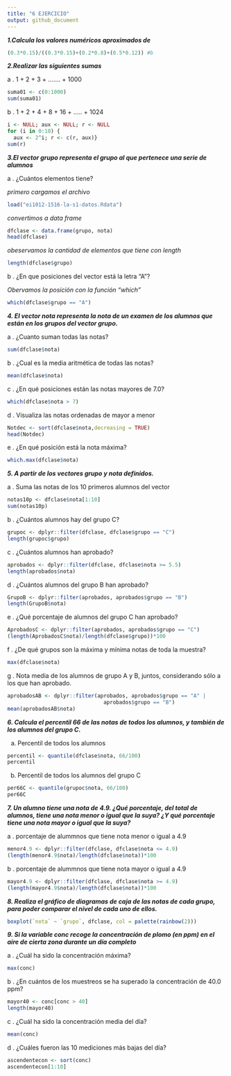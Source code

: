 ```yaml
---
title: "6 EJERCICIO"
output: github_document
---
```


***1.Calcula los valores numéricos aproximados de***
```r
(0.3*0.15)/((0.3*0.15)+(0.2*0.8)+(0.5*0.12)) #b
```

***2.Realizar las siguientes sumas***

a .   1 + 2 + 3 + ....... + 1000
```r
suma01 <- c(0:1000)
sum(suma01)
```

b . 1 + 2 + 4 + 8 + 16 + ..... + 1024 
```r
i <- NULL; aux <- NULL; r <- NULL
for (i in 0:10) {
  aux <- 2^i; r <- c(r, aux)}
sum(r)
```
***3.El vector grupo representa el grupo al que pertenece una serie de alumnos***

a . ¿Cuántos elementos tiene?

*primero cargamos el archivo*
```r
load("ei1012-1516-la-s1-datos.Rdata")
```
*convertimos a data frame*
```r
dfclase <- data.frame(grupo, nota)
head(dfclase)
```
*obeservamos la cantidad de elementos que tiene con length*

```r
length(dfclase$grupo)
```
b .  ¿En que posiciones del vector está la letra "A"?

*Obervamos la posición con la función "which"*
```r
which(dfclase$grupo == "A")
```


***4. El vector nota representa la nota de un examen de los alumnos que están en los grupos del vector grupo.***

a . ¿Cuanto suman todas las notas?

```r
sum(dfclase$nota)
```
b . ¿Cual es la media aritmética de todas las notas?

```r
mean(dfclase$nota)
```
c . ¿En qué posiciones están las notas mayores de 7.0?
```r
which(dfclase$nota > 7)
```

d . Visualiza las notas ordenadas de mayor a menor

```r
Notdec <- sort(dfclase$nota,decreasing = TRUE)
head(Notdec)
```
e . ¿En qué posición está la nota máxima?

```r
which.max(dfclase$nota)

```

***5. A partir de los vectores grupo y nota definidos.***

a . Suma las notas de los 10 primeros alumnos del vector

```r

notas10p <- dfclase$nota[1:10]
sum(notas10p)
```
b . ¿Cuántos alumnos hay del grupo C?

```r
grupoc <- dplyr::filter(dfclase, dfclase$grupo == "C")
length(grupoc$grupo)
```
c . ¿Cuántos alumnos han aprobado?
```r
aprobados <- dplyr::filter(dfclase, dfclase$nota >= 5.5)
length(aprobados$nota)
```

d . ¿Cuántos alumnos del grupo B han aprobado?

```r
GrupoB <- dplyr::filter(aprobados, aprobados$grupo == "B")
length(GrupoB$nota)
```
e . ¿Qué porcentaje de alumnos del grupo C han aprobado?

```r
AprobadosC <- dplyr::filter(aprobados, aprobados$grupo == "C")
(length(AprobadosC$nota)/length(dfclase$grupo))*100
```
f . ¿De qué grupos son la máxima y mínima notas de toda la muestra?

```r
max(dfclase$nota)
```
g . Nota media de los alumnos de grupo A y B, juntos, considerando sólo a los que han aprobado.

```r
aprobadosAB <- dplyr::filter(aprobados, aprobados$grupo == "A" | 
                               aprobados$grupo == "B")
mean(aprobadosAB$nota)
```


***6. Calcula el percentil 66 de las notas de todos los alumnos, y también de los alumnos del grupo C.***

a. Percentil de todos los alumnos

```r
percentil <- quantile(dfclase$nota, 66/100)
percentil
```
b. Percentil de todos los alumnos del grupo C

```r
per66C <- quantile(grupoc$nota, 66/100)
per66C
```

***7. Un alumno tiene una nota de 4.9. ¿Qué porcentaje, del total de alumnos, tiene una nota menor o igual que la suya? ¿Y qué porcentaje tiene una nota mayor o igual que la suya?***

a .  porcentaje de alummnos que tiene nota menor o igual a 4.9

```r

menor4.9 <- dplyr::filter(dfclase, dfclase$nota <= 4.9)
(length(menor4.9$nota)/length(dfclase$nota))*100

```

b . porcentaje de alummnos que tiene nota mayor o igual a 4.9
```r
mayor4.9 <- dplyr::filter(dfclase, dfclase$nota >= 4.9)
(length(mayor4.9$nota)/length(dfclase$nota))*100
```

***8. Realiza el gráfico de diagramas de caja de las notas de cada grupo, para poder comparar el nivel de cada uno de ellos.***


```r
boxplot(`nota` ~ `grupo`, dfclase, col = palette(rainbow(2)))
```



***9. Si la variable conc recoge la concentración de plomo (en ppm) en el aire de cierta zona durante un día completo***

a . ¿Cuál ha sido la concentración máxima?

```r
max(conc)
```
b . ¿En cuántos de los muestreos se ha superado la concentración de 40.0 ppm?

```r
mayor40 <- conc[conc > 40]
length(mayor40)
```
c . ¿Cuál ha sido la concentración media del día?

```r
mean(conc)

```
d . ¿Cuáles fueron las 10 mediciones más bajas del día?

```r
ascendentecon <- sort(conc)
ascendentecon[1:10]
```

